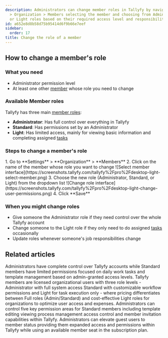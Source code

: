 ```yaml
---
description: Administrators can change member roles in Tallyfy by navigating to Settings
  > Organization > Members selecting the member and choosing from Administrator Standard
  or Light roles based on their required access level and responsibilities.
id: a652e8d8b58d75b95414d6f9b66e7eef
sidebar:
  order: 17
title: Change the role of a member
---
```



## How to change a member's role

### What you need
- Administrator permission level
- At least one other [member](/products/pro/documenting/members/) whose role you need to change

### Available Member roles

Tallyfy has three main [member roles](/products/pro/documenting/members/):

- **Administrator**: Has full control over everything in Tallyfy
- **Standard**: Has permissions set by an Administrator
- **Light**: Has limited access, mainly for viewing basic information and completing assigned [tasks](/products/pro/tracking-and-tasks/tasks/)

### Steps to change a member's role

<Steps>
1. Go to **Settings** > **Organization** > **Members**
2. Click on the name of the member whose role you want to change
   ![Select member interface](https://screenshots.tallyfy.com/tallyfy%2Fpro%2Fdesktop-light-select-member.png)
3. Choose the new role (Administrator, Standard, or Light) from the dropdown list
   ![Change role interface](https://screenshots.tallyfy.com/tallyfy%2Fpro%2Fdesktop-light-change-user-permissions.png)
4. Click **Save**
</Steps>

### When you might change roles

- Give someone the Administrator role if they need control over the whole Tallyfy account
- Change someone to the Light role if they only need to do assigned [tasks](/products/pro/tracking-and-tasks/tasks/) occasionally
- Update roles whenever someone's job responsibilities change


## Related articles
<CardGrid>
<LinkTitleCard header="<b>Members > Standard and Admin members</b>" href="/products/pro/documenting/members/standard-admin-members/" > Administrators have complete control over Tallyfy accounts while Standard members have limited permissions focused on daily work tasks and template management based on admin-granted access levels. </LinkTitleCard>
<LinkTitleCard header="<b>Documenting > Members</b>" href="/products/pro/documenting/members/" > Tallyfy members are licensed organizational users with three role levels - Administrator with full system access Standard with customizable workflow permissions and Light for task execution only - where pricing differentiates between Full roles (Admin/Standard) and cost-effective Light roles for organizations to optimize user access and expenses. </LinkTitleCard>
<LinkTitleCard header="<b>Members > Manage member permissions</b>" href="/products/pro/documenting/members/how-do-i-manage-member-permissions-in-tallyfy/" > Administrators can control five key permission areas for Standard members including template editing viewing process management access control and member invitation capabilities within Tallyfy. </LinkTitleCard>
<LinkTitleCard header="<b>Guests > Convert a guest into a member</b>" href="/products/pro/documenting/guests/convert_guest_into_member/" > Administrators can elevate guest users to member status providing them expanded access and permissions within Tallyfy while using an available member seat in the subscription plan. </LinkTitleCard>
</CardGrid>